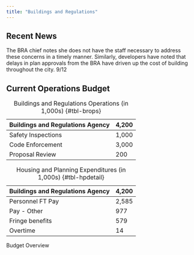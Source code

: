 ```yaml
---
title: "Buildings and Regulations"
---
```


## Recent News
The BRA chief notes she does not have the staff necessary to address these concerns in a timely manner. Similarly, developers have noted that delays in plan approvals from the BRA have driven up the cost of building throughout the city. 9/12

## Current Operations Budget


::: {#tbl-brbudget layout-ncol=2}
| Buildings and Regulations Agency | 4,200 |
| ---------------- | --------- |
| Safety Inspections | 1,000 |
| Code Enforcement | 3,000 |
| Proposal Review | 200 |

: Buildings and Regulations Operations (in 1,000s) {#tbl-brops}

| Buildings and Regulations Agency | 4,200 |
| -------------------- | -------------- |
| Personnel FT Pay | 2,585 |
| Pay - Other | 977 |
| Fringe benefits | 579 |
| Overtime | 14 |

: Housing and Planning Expenditures (in 1,000s) {#tbl-hpdetail}

Budget Overview
:::